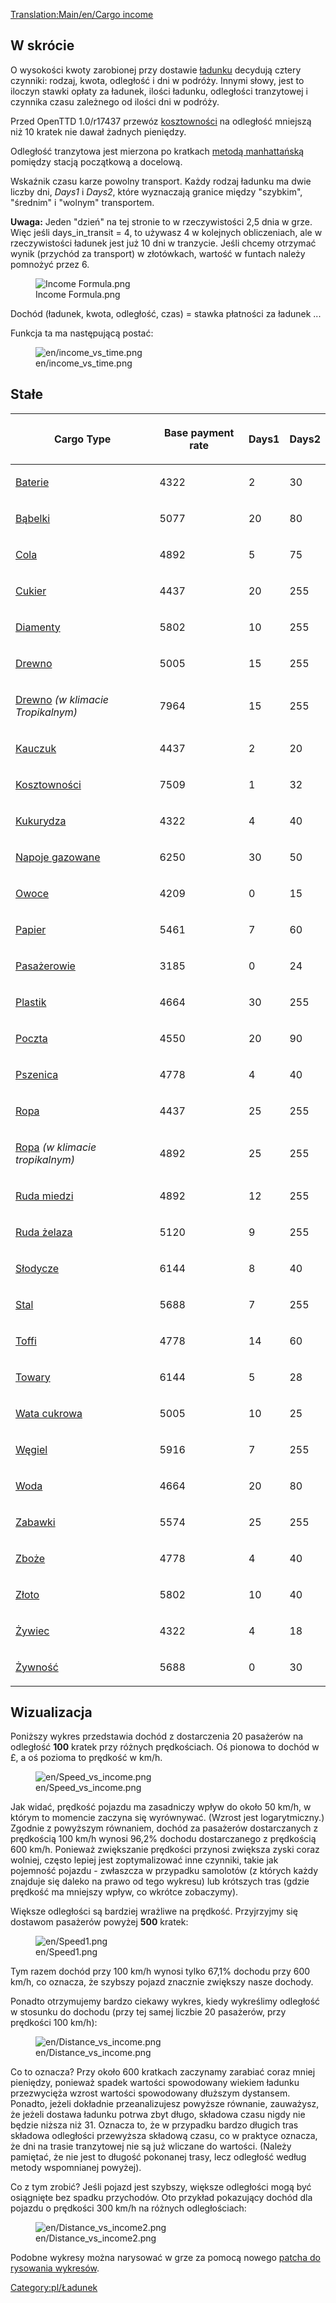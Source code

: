 [[Translation:Main/en/Cargo income]]
==W skrócie==

O wysokości kwoty zarobionej przy dostawie [[Main/pl/Ładunek|ładunku]] decydują cztery czynniki: rodzaj, kwota, odległość i dni w podróży. Innymi słowy, jest to iloczyn stawki opłaty za ładunek, ilości ładunku, odległości tranzytowej i czynnika czasu zależnego od ilości dni w podróży.

Przed OpenTTD 1.0/r17437 przewóz [[Main/pl/Kosztowności|kosztowności]] na odległość mniejszą niż 10 kratek nie dawał żadnych pieniędzy.

Odległość tranzytowa jest mierzona po kratkach [[Main/pl/Geometria taksówkarska|metodą manhattańską]] pomiędzy stacją początkową a docelową.

Wskaźnik czasu karze powolny transport. Każdy rodzaj ładunku ma dwie liczby dni, ''Days1'' i ''Days2'', które wyznaczają granice między "szybkim", "średnim" i "wolnym" transportem.

'''Uwaga:''' Jeden "dzień" na tej stronie to w rzeczywistości 2,5 dnia w grze. Więc jeśli days_in_transit = 4, to używasz 4 w kolejnych obliczeniach, ale w rzeczywistości ładunek jest już 10 dni w tranzycie. Jeśli chcemy otrzymać wynik (przychód za transport) w złotówkach, wartość w funtach należy pomnożyć przez 6.

<!--
<math>
I(c,a,d,t)=c_\mathrm{Base} \cdot a \cdot d \cdot \max\left(31,
\begin{cases}
255 & t \le c_\mathrm{Days1} \\
255 - (t-c_\mathrm{Days1}) & c_\mathrm{Days1} < t \le c_\mathrm{Days1} + c_\mathrm{Days2} \\
255 - 2(t-c_\mathrm{Days1}) + c_\mathrm{Days2} & t > c_\mathrm{Days1} + c_\mathrm{Days2} 
\end{cases}\right)\cdot\frac{1}{2^{21}}
</math>
-->

[[File:en/Income Formula.png|Income Formula.png]]

Dochód (ładunek, kwota, odległość, czas) = stawka płatności za ładunek ...

Funkcja ta ma następującą postać:

[[File:en/income vs time.png]]

==Stałe==

{| class="wikitable sortable" style="text-align:right"
! Cargo Type !! Base payment rate !! Days1 !! Days2
|-
|[[Main/pl/Baterie|Baterie]]||4322||2||30
|-
|[[Main/pl/Bąbelki|Bąbelki]]||5077||20||80
|-
|[[Main/pl/Cola|Cola]]||4892||5||75
|-
|[[Main/pl/Cukier|Cukier]]||4437||20||255
|-
|[[Main/pl/Diamenty|Diamenty]]||5802||10||255
|-
|[[Main/pl/Drewno|Drewno]]||5005||15||255
|-
|[[Main/pl/Drewno|Drewno]] ''(w klimacie Tropikalnym)''||7964||15||255
|-
|[[Main/pl/Kauczuk|Kauczuk]]||4437||2||20
|-
|[[Main/pl/Kosztowności|Kosztowności]]||7509||1||32
|-
|[[Main/pl/Kukurydza|Kukurydza]]||4322||4||40
|-
|[[Main/pl/Napoje gazowane|Napoje gazowane]]||6250||30||50
|-
|[[Main/pl/Owoce|Owoce]]||4209||0||15
|-
|[[Main/pl/Papier|Papier]]||5461||7||60
|-
|[[Main/pl/Pasażerowie|Pasażerowie]]||3185||0||24
|-
|[[Main/pl/Plastik|Plastik]]||4664||30||255
|-
|[[Main/pl/Poczta|Poczta]]||4550||20||90
|-
|[[Main/pl/Pszenica|Pszenica]]||4778||4||40
|-
|[[Main/pl/Ropa|Ropa]]||4437||25||255
|-
|[[Main/pl/Ropa|Ropa]] ''(w klimacie tropikalnym)''||4892||25||255
|-
|[[Main/pl/Ruda miedzi|Ruda miedzi]]||4892||12||255
|-
|[[Main/pl/Ruda żelaza|Ruda żelaza]]||5120||9||255
|-
|[[Main/pl/Słodycze|Słodycze]]||6144||8||40
|-
|[[Main/pl/Stal|Stal]]||5688||7||255
|-
|[[Main/pl/Toffi|Toffi]]||4778||14||60
|-
|[[Main/pl/Towary|Towary]]||6144||5||28
|-
|[[Main/pl/Wata cukrowa|Wata cukrowa]]||5005||10||25
|-
|[[Main/pl/Węgiel|Węgiel]]||5916||7||255
|-
|[[Main/pl/Woda|Woda]]||4664||20||80
|-
|[[Main/pl/Zabawki|Zabawki]]||5574||25||255
|-
|[[Main/pl/Zboże|Zboże]]||4778||4||40
|-
|[[Main/pl/Złoto|Złoto]]||5802||10||40
|-
|[[Main/pl/Żywiec|Żywiec]]||4322||4||18
|-
|[[Main/pl/Żywność|Żywność]]||5688||0||30
|}

==Wizualizacja==

Poniższy wykres przedstawia dochód z dostarczenia 20 pasażerów na odległość '''100''' kratek przy różnych prędkościach. Oś pionowa to dochód w £, a oś pozioma to prędkość w km/h.

[[File:en/Speed vs income.png]]

Jak widać, prędkość pojazdu ma zasadniczy wpływ do około 50 km/h, w którym to momencie zaczyna się wyrównywać. (Wzrost jest logarytmiczny.) Zgodnie z powyższym równaniem, dochód za pasażerów dostarczanych z prędkością 100 km/h wynosi 96,2% dochodu dostarczanego z prędkością 600 km/h. Ponieważ zwiększanie prędkości przynosi zwiększa zyski coraz wolniej, często lepiej jest zoptymalizować inne czynniki, takie jak pojemność pojazdu - zwłaszcza w przypadku samolotów (z których każdy znajduje się daleko na prawo od tego wykresu) lub krótszych tras (gdzie prędkość ma mniejszy wpływ, co wkrótce zobaczymy).

Większe odległości są bardziej wrażliwe na prędkość. Przyjrzyjmy się dostawom pasażerów powyżej '''500''' kratek:

[[File:en/Speed1.png]]

Tym razem dochód przy 100 km/h wynosi tylko 67,1% dochodu przy 600 km/h, co oznacza, że szybszy pojazd znacznie zwiększy nasze dochody.

Ponadto otrzymujemy bardzo ciekawy wykres, kiedy wykreślimy odległość w stosunku do dochodu (przy tej samej liczbie 20 pasażerów, przy prędkości 100 km/h):

[[File:en/Distance vs income.png]]

Co to oznacza? Przy około 600 kratkach zaczynamy zarabiać coraz mniej pieniędzy, ponieważ spadek wartości spowodowany wiekiem ładunku przezwycięża wzrost wartości spowodowany dłuższym dystansem. Ponadto, jeżeli dokładnie przeanalizujesz powyższe równanie, zauważysz, że jeżeli dostawa ładunku potrwa zbyt długo, składowa czasu nigdy nie będzie niższa niż 31. Oznacza to, że w przypadku bardzo długich tras składowa odległości przewyższa składową czasu, co w praktyce oznacza, że dni na trasie tranzytowej nie są już wliczane do wartości. (Należy pamiętać, że nie jest to długość pokonanej trasy, lecz odległość według metody wspomnianej powyżej).

Co z tym zrobić? Jeśli pojazd jest szybszy, większe odległości mogą być osiągnięte bez spadku przychodów. Oto przykład pokazujący dochód dla pojazdu o prędkości 300 km/h na różnych odległościach:

[[File:en/Distance vs income2.png]]

Podobne wykresy można narysować w grze za pomocą nowego [http://www.tt-forums.net/viewtopic.php?f=33&t=31984 patcha do rysowania wykresów].

[[Category:pl/Ładunek]]